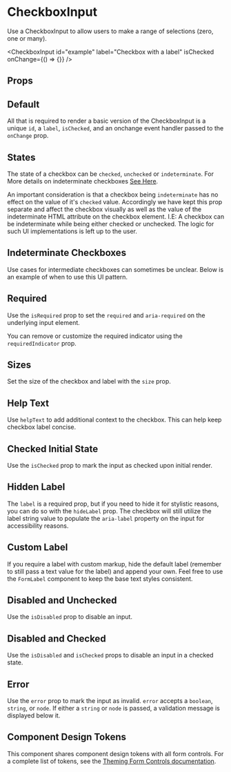 
# CheckboxInput

Use a CheckboxInput to allow users to make a range of selections (zero, one or many).

<CheckboxInput
    id="example"
    label="Checkbox with a label"
    isChecked
    onChange={() => {}}
/>


## Props


## Default

All that is required to render a basic version of the CheckboxInput is a unique `id`, a `label`, `isChecked`, and an onchange event handler passed to the `onChange` prop.

<Default />

## States

The state of a checkbox can be `checked`, `unchecked` or `indeterminate`. For More
details on indeterminate checkboxes [See Here](https://developer.mozilla.org/en-US/docs/Web/HTML/Element/input/checkbox#indeterminate).

An important consideration is that a checkbox being `indeterminate` has no effect on the value of it's `checked` value. Accordingly
we have kept this prop separate and affect the checkbox visually as well as the value of the indeterminate HTML attribute on the checkbox
element. I.E: A checkbox can be indeterminate while being either checked or unchecked. The logic for such UI implementations is left
up to the user.

<States />

## Indeterminate Checkboxes

Use cases for intermediate checkboxes can sometimes be unclear. Below is an example of when to use this UI pattern.

<Indeterminate />

## Required

Use the `isRequired` prop to set the `required` and `aria-required` on the underlying input element.

<Required />

You can remove or customize the required indicator using the `requiredIndicator` prop.

<CustomRequiredIndicator />

## Sizes

Set the size of the checkbox and label with the `size` prop.

<Sizes />

## Help Text

Use `helpText` to add additional context to the checkbox.
This can help keep checkbox label concise.

<HelpText />

## Checked Initial State

Use the `isChecked` prop to mark the input as checked upon initial render.

<CheckedInitialState />

## Hidden Label

The `label` is a required prop, but if you need to hide it for stylistic reasons, you can do
so with the `hideLabel` prop. The checkbox will still utilize the label string value to
populate the `aria-label` property on the input for accessibility reasons.

<HiddenLabel />

## Custom Label

If you require a label with custom markup, hide the default label (remember to still pass a text value for the label)
and append your own. Feel free to use the `FormLabel` component to keep the base text styles consistent.

<CustomLabel />

## Disabled and Unchecked

Use the `isDisabled` prop to disable an input.

<DisabledUnchecked />

## Disabled and Checked

Use the `isDisabled` and `isChecked` props to disable an input in a checked state.

<DisabledChecked />

## Error

Use the `error` prop to mark the input as invalid. `error` accepts a `boolean`, `string`, or `node`. If either a `string` or `node` is passed, a validation message is displayed below it.

<Error />

## Component Design Tokens

This component shares component design tokens with all form controls. For a complete list of tokens, see the [Theming Form Controls documentation](/docs/theming-form-controls--custom-theme-form).
